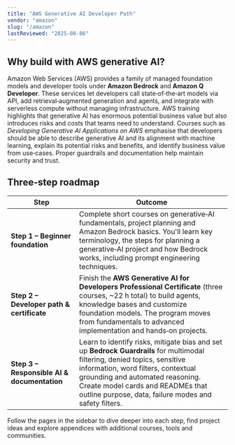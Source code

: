 ```yaml
---
title: "AWS Generative AI Developer Path"
vendor: "amazon"
slug: "/amazon"
lastReviewed: "2025-08-06"
---
```



<VendorLanding vendor="amazon" />

## Why build with AWS generative AI?

Amazon Web Services (AWS) provides a family of managed foundation models and developer tools under **Amazon Bedrock** and **Amazon Q Developer**. These services let developers call state‑of‑the‑art models via API, add retrieval‑augmented generation and agents, and integrate with serverless compute without managing infrastructure. AWS training highlights that generative AI has enormous potential business value but also introduces risks and costs that teams need to understand. Courses such as *Developing Generative AI Applications on AWS* emphasise that developers should be able to describe generative AI and its alignment with machine learning, explain its potential risks and benefits, and identify business value from use‑cases. Proper guardrails and documentation help maintain security and trust.

## Three‑step roadmap

| Step | Outcome |
|------|---------|
| **Step 1 – Beginner foundation** | Complete short courses on generative‑AI fundamentals, project planning and Amazon Bedrock basics. You'll learn key terminology, the steps for planning a generative‑AI project and how Bedrock works, including prompt engineering techniques. |
| **Step 2 – Developer path & certificate** | Finish the **AWS Generative AI for Developers Professional Certificate** (three courses, ~22 h total) to build agents, knowledge bases and customize foundation models. The program moves from fundamentals to advanced implementation and hands‑on projects. |
| **Step 3 – Responsible AI & documentation** | Learn to identify risks, mitigate bias and set up **Bedrock Guardrails** for multimodal filtering, denied topics, sensitive information, word filters, contextual grounding and automated reasoning. Create model cards and READMEs that outline purpose, data, failure modes and safety filters. |

Follow the pages in the sidebar to dive deeper into each step, find project ideas and explore appendices with additional courses, tools and communities.
